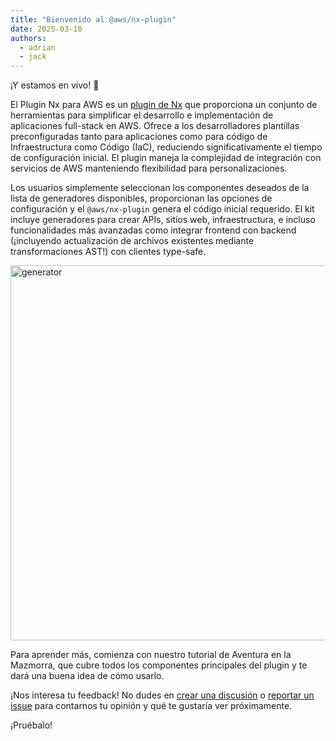 ```yaml
---
title: "Bienvenido al @aws/nx-plugin"
date: 2025-03-10
authors:
  - adrian
  - jack
---
```





¡Y estamos en vivo! 🚀

El Plugin Nx para AWS es un [plugin de Nx](https://nx.dev/) que proporciona un conjunto de herramientas para simplificar el desarrollo e implementación de aplicaciones full-stack en AWS. Ofrece a los desarrolladores plantillas preconfiguradas tanto para aplicaciones como para código de Infraestructura como Código (IaC), reduciendo significativamente el tiempo de configuración inicial. El plugin maneja la complejidad de integración con servicios de AWS manteniendo flexibilidad para personalizaciones.

Los usuarios simplemente seleccionan los componentes deseados de la lista de generadores disponibles, proporcionan las opciones de configuración y el `@aws/nx-plugin` genera el código inicial requerido. El kit incluye generadores para crear APIs, sitios web, infraestructura, e incluso funcionalidades más avanzadas como integrar frontend con backend (¡incluyendo actualización de archivos existentes mediante transformaciones AST!) con clientes type-safe.

<Image src={websiteGeneratorGif} alt="generator" width="800" height="600" />

Para aprender más, comienza con nuestro <Link path="get_started/tutorials/dungeon-game/overview">tutorial de Aventura en la Mazmorra</Link>, que cubre todos los componentes principales del plugin y te dará una buena idea de cómo usarlo.

¡Nos interesa tu feedback! No dudes en [crear una discusión](https://github.com/awslabs/nx-plugin-for-aws/discussions) o [reportar un issue](https://github.com/awslabs/nx-plugin-for-aws/issues) para contarnos tu opinión y qué te gustaría ver próximamente.

<Link type="button" path="get_started/tutorials/dungeon-game/overview">¡Pruébalo!</Link>
